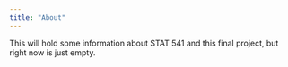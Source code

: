 ```yaml
---
title: "About"
---
```


This will hold some information about STAT 541 and this final project, but right now is just empty.

<!-- https://blog.curiodata.pro/posts/02-quarto-cloudflare/ -->
